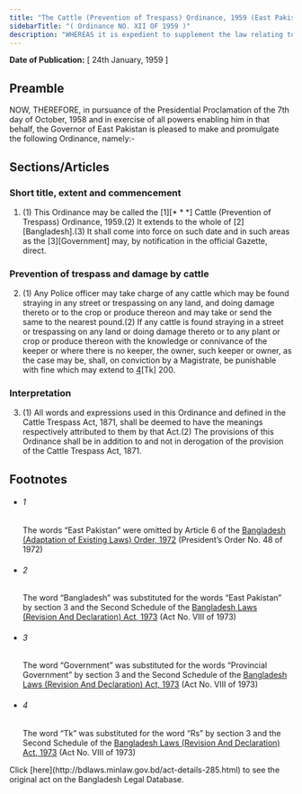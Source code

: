 ```yaml
---
title: "The Cattle (Prevention of Trespass) Ordinance, 1959 (East Pakistan Ordinance)"
sidebarTitle: "( Ordinance NO. XII OF 1959 )"
description: "WHEREAS it is expedient to supplement the law relating to trespass and damage of crops by cattle;"
---
```


**Date of Publication:** [ 24th January, 1959 ]

## Preamble

NOW, THEREFORE, in pursuance of the Presidential Proclamation of the 7th day of October, 1958 and in exercise of all powers enabling him in that behalf, the Governor of East Pakistan is pleased to make and promulgate the following Ordinance, namely:-

## Sections/Articles

### Short title, extent and commencement

1. (1) This Ordinance may be called the [1][\* \* \*] Cattle (Prevention of Trespass) Ordinance, 1959.(2) It extends to the whole of [2][Bangladesh].(3) It shall come into force on such date and in such areas as the [3][Government] may, by notification in the official Gazette, direct.

### Prevention of trespass and damage by cattle

2. (1) Any Police officer may take charge of any cattle which may be found straying in any street or trespassing on any land, and doing damage thereto or to the crop or produce thereon and may take or send the same to the nearest pound.(2) If any cattle is found straying in a street or trespassing on any land or doing damage thereto or to any plant or crop or produce thereon with the knowledge or connivance of the keeper or where there is no keeper, the owner, such keeper or owner, as the case may be, shall, on conviction by a Magistrate, be punishable with fine which may extend to [4](1)[Tk] 200.

### Interpretation

3. (1) All words and expressions used in this Ordinance and defined in the Cattle Trespass Act, 1871, shall be deemed to have the meanings respectively attributed to them by that Act.(2) The provisions of this Ordinance shall be in addition to and not in derogation of the provision of the Cattle Trespass Act, 1871.

## Footnotes

- ###### 1

  The words “East Pakistan” were omitted by Article 6 of the [Bangladesh (Adaptation of Existing Laws) Order, 1972](/laws/act-388 "Bangladesh (Adaptation of Existing Laws) Order, 1972 ") (President’s Order No. 48 of 1972)

- ###### 2

  The word “Bangladesh” was substituted for the words “East Pakistan” by section 3 and the Second Schedule of the [Bangladesh Laws (Revision And Declaration) Act, 1973](/laws/act-430 "Bangladesh Laws (Revision And Declaration) Act, 1973") (Act No. VIII of 1973)

- ###### 3

  The word “Government” was substituted for the words “Provincial Government” by section 3 and the Second Schedule of the [Bangladesh Laws (Revision And Declaration) Act, 1973](/laws/act-430 "Bangladesh Laws (Revision And Declaration) Act, 1973") (Act No. VIII of 1973)

- ###### 4

  The word “Tk” was substituted for the word “Rs” by section 3 and the Second Schedule of the [Bangladesh Laws (Revision And Declaration) Act, 1973](/laws/act-430 "Bangladesh Laws (Revision And Declaration) Act, 1973") (Act No. VIII of 1973)

<Note>
  Click [here](http://bdlaws.minlaw.gov.bd/act-details-285.html) to see the original act on the Bangladesh Legal Database.
</Note>
